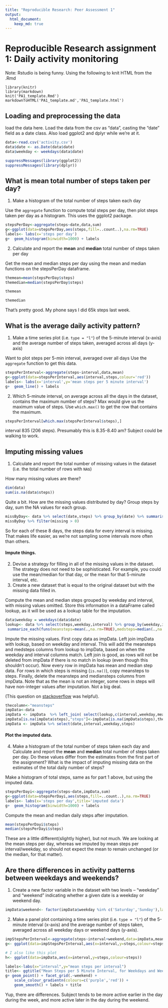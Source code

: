 ```yaml
---
title: "Reproducible Research: Peer Assessment 1"
output: 
  html_document:
    keep_md: true
---
```

Reproducible Research assignment 1: Daily activity monitoring
==============================================================

Note: Rstudio is being funny. Using the following to knit HTML from the .Rmd

```
library(knitr)
library(markdown)
knit('PA1_template.Rmd')
markdownToHTML('PA1_template.md','PA1_template.html')
```

## Loading and preprocessing the data
load the data here. Load the data from the csv as "data", casting the "date" field as a date class. Also load ggplot2 and dplyr while we're at it.
```r
data<-read.csv('activity.csv')
data$date <- as.Date(data$date)
data$weekday <- weekdays(data$date)

suppressMessages(library(ggplot2))
suppressMessages(library(dplyr))

```
## What is mean total number of steps taken per day?

1. Make a histogram of the total number of steps taken each day

Use the ``aggregate`` function to compute total steps per day, then plot steps taken per day as a histogram. This uses the ggplot2 package.
```r
stepsPerDay<-aggregate(steps~date,data,sum)
g<-ggplot(data=stepsPerDay,aes(steps,fill=..count..),na.rm=TRUE) 
labels<- labs(x='steps per day')
g+  geom_histogram(binwidth=1000) + labels
```

2. Calculate and report the **mean** and **median** total number of steps taken per day

Get the mean and median steps per day using the mean and median functions on the stepsPerDay dataframe.

```r
themean=mean(stepsPerDay$steps)
themedian=median(stepsPerDay$steps)
```
```r
themean
```
```r
themedian
```
That's pretty good. My phone says I did 65k steps last week.

## What is the average daily activity pattern?

1. Make a time series plot (i.e. `type = "l"`) of the 5-minute interval (x-axis) and the average number of steps taken, averaged across all days (y-axis)

Want to plot steps per 5-min interval, averaged over all days
Use the ```aggregate``` function to get this data.
```r
stepsPerInterval<-aggregate(steps~interval,data,mean)
g<-ggplot(data=stepsPerInterval,aes(interval,steps,colour='red')) 
labels<- labs(x='interval',y='mean steps per 5 minute interval')
g+  geom_line() + labels
```

2. Which 5-minute interval, on average across all the days in the dataset, contains the maximum number of steps?
Max would give us the maximum value of steps. Use ```which.max()``` to get the row that contains the maximum.
```r
stepsPerInterval[which.max(stepsPerInterval$steps),]
```
interval 835 (206 steps). Presumably this is 8.35-8.40 am? Subject could be walking to work.


## Imputing missing values

1. Calculate and report the total number of missing values in the dataset (i.e. the total number of rows with `NA`s)

How many missing values are there?
```r
dim(data)
sum(is.na(data$steps))
```
Quite a bit. How are the missing values distributed by day? Group steps by day, sum the NA values for each group.
```r
missByDay<- data %>% select(date,steps) %>% group_by(date) %>% summarise_each(funs(sum(is.na(.))),missing=steps)
missByDay %>% filter(missing > 0)

```
So for each of these 8 days, the steps data for every interval is missing. That makes life easier, as we're not sampling some intervals more often than others.

#### Impute things. 
2. Devise a strategy for filling in all of the missing values in the dataset. The strategy does not need to be sophisticated. For example, you could use the mean/median for that day, or the mean for that 5-minute interval, etc.
3. Create a new dataset that is equal to the original dataset but with the missing data filled in.



Compute the mean and median steps grouped by weekday and interval, with missing values omitted. Store this information in a dataFrame called lookup, as it will be used as a lookup table for the imputation.

```r
data$weekday = weekdays(data$date)
lookup<- data %>% select(steps,weekday,interval) %>% group_by(weekday,interval) %>%
 summarize_each(funs(meansteps=mean(.,na.rm=TRUE),medsteps=median(.,na.rm=TRUE)))
```

Impute the missing values. First copy data as impData. Left join impData with lookup, based on weekday and interval. This will add the meansteps and medsteps columns from lookup to impData, based on when the weekday and interval columns match. Left join is good, as rows will not be deleted from impData if there is no match in lookup (even though this shouldn't occur). Now every row in impData has mean and median step data. For rows in which steps is missing (```is.na()```), copy meansteps to steps. Finally, delete the meansteps and mediansteps columns from impData. Note that as the mean is not an integer, some rows in steps will have non-integer values after imputation. Not a big deal.

(This question on [stackoverflow](http://stackoverflow.com/questions/35670213/replace-values-in-some-rows-based-on-other-dataframe-mapping-with-r) was helpful).

```r
thecolumn<-"meansteps"
impData<-data
impData <- impData  %>% left_join( select(lookup,c(interval,weekday,meansteps,medsteps)),by=c("weekday"="weekday","interval"="interval"))
impData[is.na(impData$steps),"steps"]<-impData[is.na(impData$steps),thecolumn]
impData <- impData %>% select(date,interval,weekday,steps)
```
#### Plot the imputed data.

4. Make a histogram of the total number of steps taken each day and Calculate and report the **mean** and **median** total number of steps taken per day. Do these values differ from the estimates from the first part of the assignment? What is the impact of imputing missing data on the estimates of the total daily number of steps?

Make a histogram of total steps, same as for part 1 above, but using the imputed data.
```r
stepsPerDayi<-aggregate(steps~date,impData,sum)
g<-ggplot(data=stepsPerDayi,aes(steps,fill=..count..),na.rm=TRUE) 
labels<- labs(x='steps per day',title='imputed data')
g+  geom_histogram(binwidth=1000) + labels
```

Compute the mean and median daily steps after imputation.

```r
mean(stepsPerDayi$steps)
median(stepsPerDayi$steps)
```
These are a little different(slightly higher), but not much. We are looking at the mean steps per day, whereas we imputed by mean steps per interval/weekday, so should not expect the mean to remain unchanged (or the median, for that matter).

## Are there differences in activity patterns between weekdays and weekends?

1. Create a new factor variable in the dataset with two levels -- "weekday" and "weekend" indicating whether a given date is a weekday or weekend day.

```r
impData$weekend<- factor(impData$weekday %in% c('Saturday','Sunday'),labels=c('Weekday','Weekend'))
```
2. Make a panel plot containing a time series plot (i.e. `type = "l"`) of the 5-minute interval (x-axis) and the average number of steps taken, averaged across all weekday days or weekend days (y-axis). 


```r
impStepsPerInterval<-aggregate(steps~interval+weekend,data=impData,mean)
g<- ggplot(data=impStepsPerInterval,aes(x=interval,y=steps,colour=steps))

# I also like this plot
h<- ggplot(data=impData,aes(x=interval,y=steps,colour=steps))

labels<-labs(x="interval",y="mean steps per interval")
title<- ggtitle("Mean Steps per 5 Minute Interval, for Weekdays and Weekends")
g+ geom_point() + facet_grid(.~weekend) +
	scale_colour_gradientn(colours=c('purple','red')) +
	geom_smooth() + labels + title

```

Yup, there are differences. Subject tends to be more active earlier in the day during the week, and more active later in the day during the weekend.


